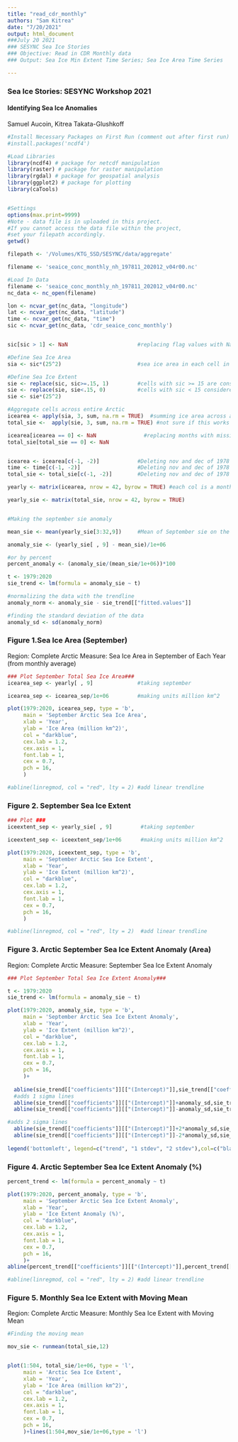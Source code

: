 ```yaml
---
title: "read_cdr_monthly"
authors: "Sam Kitrea"
date: "7/20/2021"
output: html_document
###July 20 2021
### SESYNC Sea Ice Stories
### Objective: Read in CDR Monthly data
### Output: Sea Ice Min Extent Time Series; Sea Ice Area Time Series

---
```

### Sea Ice Stories: SESYNC Workshop 2021
#### Identifying Sea Ice Anomalies
Samuel Aucoin, Kitrea Takata-Glushkoff


```r
#Install Necessary Packages on First Run (comment out after first run)
#install.packages('ncdf4')

#Load Libraries
library(ncdf4) # package for netcdf manipulation
library(raster) # package for raster manipulation
library(rgdal) # package for geospatial analysis
library(ggplot2) # package for plotting
library(caTools)


#Settings
options(max.print=9999)
#Note - data file is in uploaded in this project.
#If you cannot access the data file within the project,
#set your filepath accordingly. 
getwd()

filepath <- '/Volumes/KTG_SSD/SESYNC/data/aggregate'

filename <- 'seaice_conc_monthly_nh_197811_202012_v04r00.nc'

#Load In Data
filename <- 'seaice_conc_monthly_nh_197811_202012_v04r00.nc'
nc_data <- nc_open(filename)

lon <- ncvar_get(nc_data, "longitude")
lat <- ncvar_get(nc_data, "latitude")
time <- ncvar_get(nc_data, "time")
sic <- ncvar_get(nc_data, 'cdr_seaice_conc_monthly')


sic[sic > 1] <- NaN                      #replacing flag values with NaNs

#Define Sea Ice Area
sia <- sic*(25^2)                        #sea ice area in each cell in km^2

#Define Sea Ice Extent
sie <- replace(sic, sic>=.15, 1)         #cells with sic >= 15 are considered ice-covered
sie <- replace(sie, sie<.15, 0)          #cells with sic < 15 considered ice-free
sie <- sie*(25^2)

#Aggregate cells across entire Arctic
icearea <- apply(sia, 3, sum, na.rm = TRUE)  #summing ice area across all pixels per month
total_sie <-  apply(sie, 3, sum, na.rm = TRUE) #not sure if this works yet

icearea[icearea == 0] <- NaN               #replacing months with missing data with NaNs
total_sie[total_sie == 0] <- NaN   


icearea <- icearea[c(-1, -2)]            #Deleting nov and dec of 1978
time <- time[c(-1, -2)]                  #Deleting nov and dec of 1978
total_sie <- total_sie[c(-1, -2)]        #Deleting nov and dec of 1978

yearly <- matrix(icearea, nrow = 42, byrow = TRUE) #each col is a month; rows are years

yearly_sie <- matrix(total_sie, nrow = 42, byrow = TRUE)


#Making the september sie anomaly

mean_sie <- mean(yearly_sie[3:32,9])     #Mean of September sie on the 1981-2010 period

anomaly_sie <- (yearly_sie[ , 9] - mean_sie)/1e+06

#or by percent
percent_anomaly <- (anomaly_sie/(mean_sie/1e+06))*100

t <- 1979:2020
sie_trend <- lm(formula = anomaly_sie ~ t)

#normalizing the data with the trendline
anomaly_norm <- anomaly_sie - sie_trend[["fitted.values"]]

#finding the standard deviation of the data
anomaly_sd <- sd(anomaly_norm)

```

### Figure 1.Sea Ice Area (September)
Region: Complete Arctic
Measure: Sea Ice Area in September of Each Year (from monthly average)


```r

### Plot September Total Sea Ice Area###
icearea_sep <- yearly[ , 9]              #taking september

icearea_sep <- icearea_sep/1e+06         #making units million km^2

plot(1979:2020, icearea_sep, type = 'b',
     main = 'September Arctic Sea Ice Area',
     xlab = 'Year',
     ylab = 'Ice Area (million km^2)',
     col = "darkblue",
     cex.lab = 1.2,
     cex.axis = 1, 
     font.lab = 1,
     cex = 0.7,
     pch = 16, 
     )

#abline(linregmod, col = "red", lty = 2) #add linear trendline
```


### Figure 2. September Sea Ice Extent
```r

### Plot ###
iceextent_sep <- yearly_sie[ , 9]         #taking september

iceextent_sep <- iceextent_sep/1e+06      #making units million km^2

plot(1979:2020, iceextent_sep, type = 'b',
     main = 'September Arctic Sea Ice Extent',
     xlab = 'Year',
     ylab = 'Ice Extent (million km^2)',
     col = "darkblue",
     cex.lab = 1.2,
     cex.axis = 1, 
     font.lab = 1,
     cex = 0.7,
     pch = 16,
     )

#abline(linregmod, col = "red", lty = 2)  #add linear trendline

```

### Figure 3. Arctic September Sea Ice Extent Anomaly (Area)
Region: Complete Arctic
Measure: September Sea Ice Extent Anomaly

```r

### Plot September Total Sea Ice Extent Anomaly###

t <- 1979:2020
sie_trend <- lm(formula = anomaly_sie ~ t)

plot(1979:2020, anomaly_sie, type = 'b',
     main = 'September Arctic Sea Ice Extent Anomaly',
     xlab = 'Year',
     ylab = 'Ice Extent (million km^2)',
     col = "darkblue",
     cex.lab = 1.2,
     cex.axis = 1, 
     font.lab = 1,
     cex = 0.7,
     pch = 16,
     )+
  
  abline(sie_trend[["coefficients"]][["(Intercept)"]],sie_trend[["coefficients"]][["t"]], lty=6)+
  #adds 1 sigma lines
  abline(sie_trend[["coefficients"]][["(Intercept)"]]+anomaly_sd,sie_trend[["coefficients"]][["t"]], lty=6, col = 'darkgrey')+
  abline(sie_trend[["coefficients"]][["(Intercept)"]]-anomaly_sd,sie_trend[["coefficients"]][["t"]], lty=6,col = 'darkgrey')+

#adds 2 sigma lines
  abline(sie_trend[["coefficients"]][["(Intercept)"]]+2*anomaly_sd,sie_trend[["coefficients"]][["t"]], lty=3,col = 'darkgrey')+
  abline(sie_trend[["coefficients"]][["(Intercept)"]]-2*anomaly_sd,sie_trend[["coefficients"]][["t"]], lty=3,col = 'darkgrey')
  
legend('bottomleft', legend=c("trend", "1 stdev", "2 stdev"),col=c("black","darkgrey", "darkgrey"), lty=6:3, cex=0.8)

```

### Figure 4. Arctic September Sea Ice Extent Anomaly (%)

```r
percent_trend <- lm(formula = percent_anomaly ~ t)

plot(1979:2020, percent_anomaly, type = 'b',
     main = 'September Arctic Sea Ice Extent Anomaly',
     xlab = 'Year',
     ylab = 'Ice Extent Anomaly (%)',
     col = "darkblue",
     cex.lab = 1.2,
     cex.axis = 1, 
     font.lab = 1,
     cex = 0.7,
     pch = 16,
     )+
abline(percent_trend[["coefficients"]][["(Intercept)"]],percent_trend[["coefficients"]][["t"]])

#abline(linregmod, col = "red", lty = 2) #add linear trendline

```

### Figure 5. Monthly Sea Ice Extent with Moving Mean
Region: Complete Arctic
Measure: Monthly Sea Ice Extent with Moving Mean

```r
#Finding the moving mean

mov_sie <- runmean(total_sie,12)


plot(1:504, total_sie/1e+06, type = 'l',
     main = 'Arctic Sea Ice Extent',
     xlab = 'Year',
     ylab = 'Ice Area (million km^2)',
     col = "darkblue",
     cex.lab = 1.2,
     cex.axis = 1, 
     font.lab = 1,
     cex = 0.7,
     pch = 16,
     )+lines(1:504,mov_sie/1e+06,type = 'l')

```


